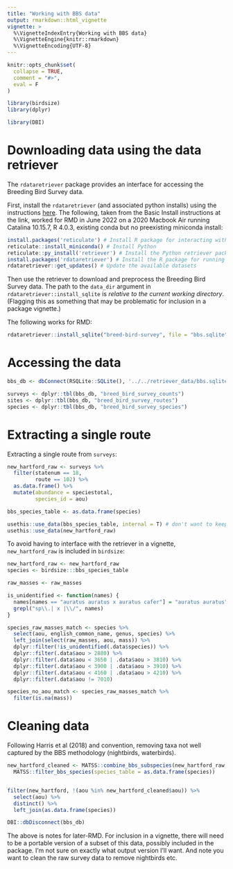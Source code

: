 ```yaml
---
title: "Working with BBS data"
output: rmarkdown::html_vignette
vignette: >
  %\VignetteIndexEntry{Working with BBS data}
  %\VignetteEngine{knitr::rmarkdown}
  %\VignetteEncoding{UTF-8}
---
```


```r
knitr::opts_chunk$set(
  collapse = TRUE,
  comment = "#>",
  eval = F
)
```

```r
library(birdsize)
library(dplyr)
```

```r
library(DBI)
```

# Downloading data using the data retriever

The `rdataretriever` package provides an interface for accessing the Breeding Bird Survey data. 

First, install the `rdataretriever` (and associated python installs) using the instructions [here](https://docs.ropensci.org/rdataretriever/#basic-installation). The following, taken from the Basic Install instructions at the link, worked for RMD in June 2022 on a 2020 Macbook Air running Catalina 10.15.7, R 4.0.3, existing conda but no preexisting miniconda install:

```r
install.packages('reticulate') # Install R package for interacting with Python
reticulate::install_miniconda() # Install Python
reticulate::py_install('retriever') # Install the Python retriever package
install.packages('rdataretriever') # Install the R package for running the retriever
rdataretriever::get_updates() # Update the available datasets
```

Then use the retriever to download and preprocess the Breeding Bird Survey data. The path to the `data_dir` argument in `rdataretriever::install_sqlite` is *relative to the current working directory*. (Flagging this as something that may be problematic for inclusion in a package vignette.) 

The following works for RMD:

```r

rdataretriever::install_sqlite("breed-bird-survey", file = "bbs.sqlite", data_dir = "../retriever_data")

```


# Accessing the data


```r

bbs_db <- dbConnect(RSQLite::SQLite(), '../../retriever_data/bbs.sqlite')

```


```r
surveys <- dplyr::tbl(bbs_db, "breed_bird_survey_counts")
sites <- dplyr::tbl(bbs_db, "breed_bird_survey_routes")
species <- dplyr::tbl(bbs_db, "breed_bird_survey_species")

```

# Extracting a single route 

Extracting a single route from `surveys`:

```r

new_hartford_raw <- surveys %>%
  filter(statenum == 18,
         route == 102) %>%
  as.data.frame() %>%
  mutate(abundance = speciestotal,
         species_id = aou)
```

```r
bbs_species_table <- as.data.frame(species)

usethis::use_data(bbs_species_table, internal = T) # don't want to keep this around too much
usethis::use_data(new_hartford_raw)

```

To avoid having to interface with the retriever in a vignette, `new_hartford_raw` is included in `birdsize`:


```r

new_hartford_raw <- new_hartford_raw
species <- birdsize:::bbs_species_table

raw_masses <- raw_masses

is_unidentified <- function(names) {
  names[names == "auratus auratus x auratus cafer"] = "auratus auratus"
  grepl("sp\\.| x |\\/", names)
}

species_raw_masses_match <- species %>%
  select(aou, english_common_name, genus, species) %>%
  left_join(select(raw_masses, aou, mass)) %>%
  dplyr::filter(!is_unidentified(.data$species)) %>% 
  dplyr::filter(.data$aou > 2880) %>% 
  dplyr::filter(.data$aou < 3650 | .data$aou > 3810) %>% 
  dplyr::filter(.data$aou < 3900 | .data$aou > 3910) %>% 
  dplyr::filter(.data$aou < 4160 | .data$aou > 4210) %>% 
  dplyr::filter(.data$aou != 7010) 

species_no_aou_match <- species_raw_masses_match %>%
  filter(is.na(mass))


```

# Cleaning data

Following Harris et al (2018) and convention, removing taxa not well captured by the BBS methodology (nightbirds, waterbirds).

```r

new_hartford_cleaned <- MATSS::combine_bbs_subspecies(new_hartford_raw, as.data.frame(species)) %>%
  MATSS::filter_bbs_species(species_table = as.data.frame(species))


filter(new_hartford, !(aou %in% new_hartford_cleaned$aou)) %>%
  select(aou) %>%
  distinct() %>%
  left_join(as.data.frame(species))

```





```r
DBI::dbDisconnect(bbs_db)
```

The above is notes for later-RMD. For inclusion in a vignette, there will need to be a portable version of a subset of this data, possibly included in the package. I'm not sure on exactly what output version I'll want. And note you want to clean the raw survey data to remove nightbirds etc.

